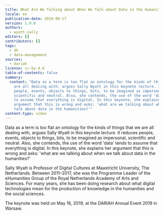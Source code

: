 ```yaml
---
title: What Are We Talking about When We Talk about Data in the Humanities?
locale: en
publication-date: 2019-08-17
version: 1.0.0
authors:
  - wyatt-sally
editors: []
contributors: []
tags:
  - dh
  - data-management
sources:
  - dariah
license: cc-by-4.0
table-of-contents: false
summary:
  content: "Data as a term is too flat an ontology for the kinds of things that we
    are all dealing with, argues Sally Wyatt in this keynote lecture. It reduces
    people, events, objects to things, bits, to be imagined as impersonal,
    scientific and neutral. Also, she contends, the use of the word 'data' tends
    to assume that everything is digital. In this keynote, she explains her
    argument that this is wrong and asks: 'what are we talking about when we
    talk about data in the humanities?'"
content-type: video
---
```

Data as a term is too flat an ontology for the kinds of things that we are all dealing with, argues Sally Wyatt in this keynote lecture. It reduces people, events, objects to things, bits, to be imagined as impersonal, scientific and neutral. Also, she contends, the use of the word 'data' tends to assume that everything is digital. In this keynote, she explains her argument that this is wrong and asks: 'what are we talking about when we talk about data in the humanities?'

Sally Wyatt is Professor of Digital Cultures at Maastricht University, The Netherlands. Between 2011–2017, she was the Programme Leader of the eHumanities Group of the Royal Netherlands Academy of Arts and Sciences. For many years, she has been doing research about what digital technologies mean for the production of knowledge in the humanities and the social sciences.

The keynote was held on May 16, 2019, at the DARIAH Annual Event 2019 in Warsaw.

<VideoCard provider="youtube" id="fmziX4lHBoc" title="What Are We Talking about When We Talk about Data in the Humanities?" image="/assets/content/assets/en/resources/hosted/what-are-we-talking-about-when-we-talk-about-data-in-the-humanities/sally-wyatt-png" />
